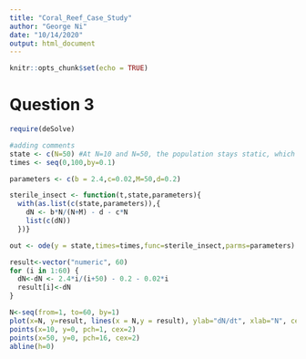 ```yaml
---
title: "Coral_Reef_Case_Study"
author: "George Ni"
date: "10/14/2020"
output: html_document
---
```


```r
knitr::opts_chunk$set(echo = TRUE)
```

# Question 3


```r
require(deSolve)

#adding comments
state <- c(N=50) #At N=10 and N=50, the population stays static, which could be eq? Starting at N-8, the population goes down to 0
times <- seq(0,100,by=0.1)

parameters <- c(b = 2.4,c=0.02,M=50,d=0.2)

sterile_insect <- function(t,state,parameters){
  with(as.list(c(state,parameters)),{
    dN <- b*N/(N+M) - d - c*N
    list(c(dN))   
  })}

out <- ode(y = state,times=times,func=sterile_insect,parms=parameters)

result<-vector("numeric", 60)
for (i in 1:60) {
  dN<-dN <- 2.4*i/(i+50) - 0.2 - 0.02*i
  result[i]<-dN
}

N<-seq(from=1, to=60, by=1)
plot(x=N, y=result, lines(x = N,y = result), ylab="dN/dt", xlab="N", cex=0.1)
points(x=10, y=0, pch=1, cex=2)
points(x=50, y=0, pch=16, cex=2)
abline(h=0)

```
